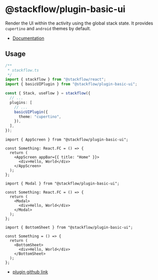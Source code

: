 # @stackflow/plugin-basic-ui

Render the UI within the activity using the global stack state. It provides `cupertino` and `android` themes by default.

- [Documentation](https://stackflow.so)

## Usage

```typescript
/**
 * stackflow.ts
 */
import { stackflow } from "@stackflow/react";
import { basicUIPlugin } from "@stackflow/plugin-basic-ui";

const { Stack, useFlow } = stackflow({
  // ...
  plugins: [
    // ...
    basicUIPlugin({
      theme: "cupertino",
    }),
  ],
});
```

```tsx
import { AppScreen } from "@stackflow/plugin-basic-ui";

const Something: React.FC = () => {
  return (
    <AppScreen appBar={{ title: "Home" }}>
      <div>Hello, World</div>
    </AppScreen>
  );
};
```

```tsx
import { Modal } from "@stackflow/plugin-basic-ui";

const Something: React.FC = () => {
  return (
    <Modal>
      <div>Hello, World</div>
    </Modal>
  );
};
```

```tsx
import { BottomSheet } from "@stackflow/plugin-basic-ui";

const Something = () => {
  return (
    <BottomSheet>
      <div>Hello, World</div>
    </BottomSheet>
  );
};
```

- [plugin github link](https://github.com/daangn/stackflow/tree/main/extensions/plugin-basic-ui)
